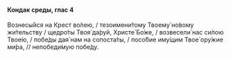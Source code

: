 #### Кондак среды, глас 4

Вознесы́йся на Крест во́лею, / тезоимени́тому Твоему́ но́вому жи́тельству / щедро́ты Твоя́ да́руй, Христе́ Бо́же, / возвесели́ нас си́лою Твое́ю, / побе́ды дая́ нам на сопоста́ты, / посо́бие иму́щим Твое́ oру́жие ми́ра, // непобеди́мую побе́ду.
